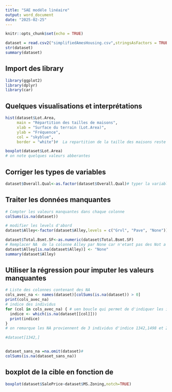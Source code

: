 ```yaml
---
title: "SAE modéle linéaire"
output: word_document
date: "2025-02-25"
---
```


```r
knitr::opts_chunk$set(echo = TRUE)
```

```r
dataset = read.csv2("simplifiedAmesHousing.csv",stringsAsFactors = TRUE, header = TRUE,sep=";",dec=".")
str(dataset)
summary(dataset)
```

## Import des library
```r
library(ggplot2)
library(dplyr)
library(car)
```

## Quelques visualisations et interprétations
```r
hist(dataset$Lot.Area, 
     main = "Répartition des tailles de maisons",
     xlab = "Surface du terrain (Lot.Area)",
     ylab = "Fréquence",
     col = "skyblue",
     border = "white")#  La repartition de la taille des maisons reste homogéne mais il y'a quelques valeur 
```

```r
boxplot(dataset$Lot.Area)
# on note quelques valeurs abberantes 
```
## Corriger les types de variables
```r
dataset$Overall.Qual<-as.factor(dataset$Overall.Qual)# typer la variable qualité en factor
```

## Traiter les données manquantes
```r
# Compter les valeurs manquantes dans chaque colonne
colSums(is.na(dataset))
```


```r
# modifier les levels d'abord
dataset$Alley<-factor(dataset$Alley,levels = c("Grvl", "Pave", "None"))

dataset$Total.Bsmt.SF<-as.numeric(dataset$Total.Bsmt.SF)
# Remplacer NA  de la colonne Alley par None car n'etant pas des Not a Nomber d'aprés le description
dataset$Alley[is.na(dataset$Alley)] <- "None"
summary(dataset$Alley)

```
## Utiliser la régression pour imputer les valeurs manquantes
```r

# Liste des colonnes contenant des NA
cols_avec_na <- names(dataset)[colSums(is.na(dataset)) > 0]
print(cols_avec_na)
# indice des individus 
for (col in cols_avec_na) { # uen boucle qui permet de d'indiquer les indices des NA
  indice <- which(is.na(dataset[[col]]))  
  print(indice)
}
# on remarque les NA proviennent de 3 individus d'indice 1342,1498 et 2237

#dataset[1342,]


dataset_sans_na =na.omit(dataset)# 
colSums(is.na(dataset_sans_na))

```
## boxplot de la cible en fonction de 

```r
boxplot(dataset$SalePrice~dataset$MS.Zoning,notch=TRUE)
```


